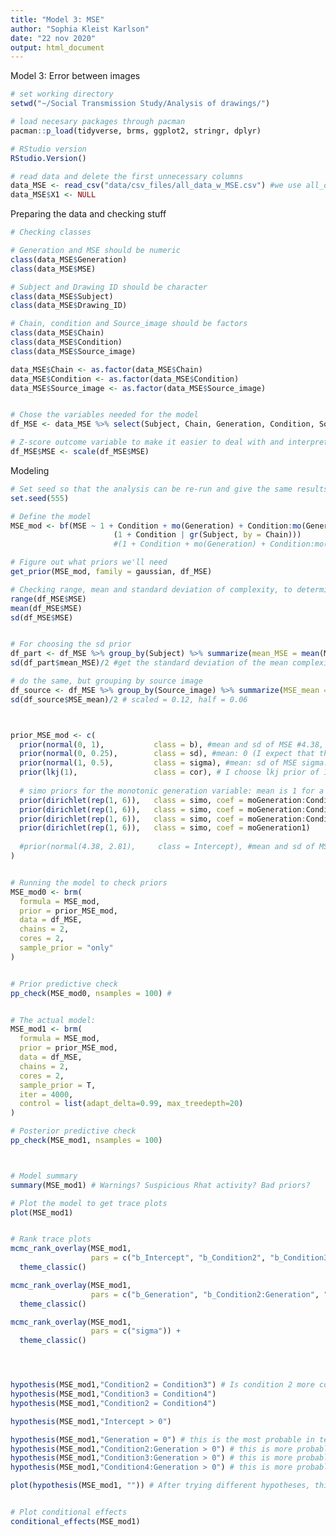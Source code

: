 ```yaml
---
title: "Model 3: MSE"
author: "Sophia Kleist Karlson"
date: "22 nov 2020"
output: html_document
---
```


Model 3: Error between images


```r
# set working directory
setwd("~/Social Transmission Study/Analysis of drawings/")

# load necesary packages through pacman
pacman::p_load(tidyverse, brms, ggplot2, stringr, dplyr)

# RStudio version
RStudio.Version()

# read data and delete the first unnecessary columns
data_MSE <- read_csv("data/csv_files/all_data_w_MSE.csv") #we use all_data_w_MSE.csv
data_MSE$X1 <- NULL
```


Preparing the data and checking stuff
```r
# Checking classes

# Generation and MSE should be numeric
class(data_MSE$Generation)
class(data_MSE$MSE)

# Subject and Drawing ID should be character
class(data_MSE$Subject)
class(data_MSE$Drawing_ID)

# Chain, condition and Source_image should be factors
class(data_MSE$Chain)
class(data_MSE$Condition)
class(data_MSE$Source_image)

data_MSE$Chain <- as.factor(data_MSE$Chain)
data_MSE$Condition <- as.factor(data_MSE$Condition)
data_MSE$Source_image <- as.factor(data_MSE$Source_image)


# Chose the variables needed for the model
df_MSE <- data_MSE %>% select(Subject, Chain, Generation, Condition, Source_image, MSE)

# Z-score outcome variable to make it easier to deal with and interpret
df_MSE$MSE <- scale(df_MSE$MSE)
```


Modeling
```r
# Set seed so that the analysis can be re-run and give the same results
set.seed(555)

# Define the model
MSE_mod <- bf(MSE ~ 1 + Condition + mo(Generation) + Condition:mo(Generation) + 
                       (1 + Condition | gr(Subject, by = Chain)))
                       #(1 + Condition + mo(Generation) + Condition:mo(Generation) | Source_image))

# Figure out what priors we'll need
get_prior(MSE_mod, family = gaussian, df_MSE)

# Checking range, mean and standard deviation of complexity, to determine which family to choose and to use for beta-prior
range(df_MSE$MSE)
mean(df_MSE$MSE)
sd(df_MSE$MSE)


# For choosing the sd prior
df_part <- df_MSE %>% group_by(Subject) %>% summarize(mean_MSE = mean(MSE)) #find mean complexity for each participant
sd(df_part$mean_MSE)/2 #get the standard deviation of the mean complexity for each participant. Divide this in two

# do the same, but grouping by source image
df_source <- df_MSE %>% group_by(Source_image) %>% summarize(MSE_mean = mean(MSE)) # find mean conventionality for each source image
sd(df_source$MSE_mean)/2 # scaled = 0.12, half = 0.06



prior_MSE_mod <- c(
  prior(normal(0, 1),           class = b), #mean and sd of MSE #4.38, 2.81
  prior(normal(0, 0.25),        class = sd), #mean: 0 (I expect that they might not vary at all). sd for the mean MSE for each participant = 2780.45. sigma should go from 0 (the mean of the prior) to around that -> sigma: 1390.23.
  prior(normal(1, 0.5),         class = sigma), #mean: sd of MSE sigma: half of the sd of MSE #2.81, 1.40
  prior(lkj(1),                 class = cor), # I choose lkj prior of 1 - WHY??
  
  # simo priors for the monotonic generation variable: mean is 1 for a uniform prior, sigma is K-1, where K is the number of levels in the monotonic variable (we have 7 generations)
  prior(dirichlet(rep(1, 6)),   class = simo, coef = moGeneration:Condition21),                 
  prior(dirichlet(rep(1, 6)),   class = simo, coef = moGeneration:Condition31),             
  prior(dirichlet(rep(1, 6)),   class = simo, coef = moGeneration:Condition41),            
  prior(dirichlet(rep(1, 6)),   class = simo, coef = moGeneration1)
  
  #prior(normal(4.38, 2.81),     class = Intercept), #mean and sd of MSE
)


# Running the model to check priors
MSE_mod0 <- brm(
  formula = MSE_mod, 
  prior = prior_MSE_mod,
  data = df_MSE,
  chains = 2,
  cores = 2,
  sample_prior = "only"
)


# Prior predictive check
pp_check(MSE_mod0, nsamples = 100) # 


# The actual model:
MSE_mod1 <- brm(
  formula = MSE_mod, 
  prior = prior_MSE_mod,
  data = df_MSE,
  chains = 2,
  cores = 2,
  sample_prior = T,
  iter = 4000,
  control = list(adapt_delta=0.99, max_treedepth=20)
)

# Posterior predictive check
pp_check(MSE_mod1, nsamples = 100)



# Model summary
summary(MSE_mod1) # Warnings? Suspicious Rhat activity? Bad priors?

# Plot the model to get trace plots
plot(MSE_mod1)


# Rank trace plots
mcmc_rank_overlay(MSE_mod1, 
                  pars = c("b_Intercept", "b_Condition2", "b_Condition3", "b_Condition4")) + 
  theme_classic()

mcmc_rank_overlay(MSE_mod1, 
                  pars = c("b_Generation", "b_Condition2:Generation", "b_Condition3:Generation", "b_Condition4:Generation")) + 
  theme_classic()

mcmc_rank_overlay(MSE_mod1, 
                  pars = c("sigma")) + 
  theme_classic()




hypothesis(MSE_mod1,"Condition2 = Condition3") # Is condition 2 more complex than condition 3?
hypothesis(MSE_mod1,"Condition3 = Condition4")
hypothesis(MSE_mod1,"Condition2 = Condition4")

hypothesis(MSE_mod1,"Intercept > 0")

hypothesis(MSE_mod1,"Generation = 0") # this is the most probable in terms of generation
hypothesis(MSE_mod1,"Condition2:Generation > 0") # this is more probable than =, and a LOT more than <
hypothesis(MSE_mod1,"Condition3:Generation > 0") # this is more probable than =, and a LOT more than <
hypothesis(MSE_mod1,"Condition4:Generation > 0") # this is more probable than =, and a LOT more than <

plot(hypothesis(MSE_mod1, "")) # After trying different hypotheses, this turned out to be the best


# Plot conditional effects
conditional_effects(MSE_mod1)
```




